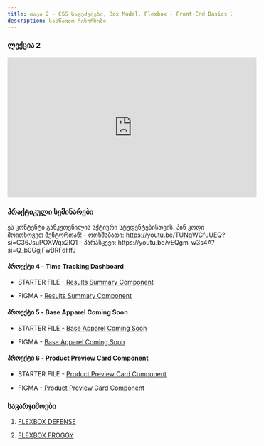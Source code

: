 ```yaml
---
title: თავი 2 - CSS საფუძვლები, Box Model, Flexbox - Front-End Basics 2024W
description: სასწავლო რესურსები
---
```


### ლექცია 2

<iframe
  width="560"
  height="315"
  src="https://www.youtube.com/embed/X4TGvajiT6c?si=FOOsPFuXVBlynuTD"
  title="YouTube video player"
  frameborder="0"
  allow="accelerometer; autoplay; clipboard-write; encrypted-media; gyroscope; picture-in-picture; web-share"
  allowFullScreen
></iframe>

### პრაქტიკული სემინარები

<Card>
  <PinCodeProtectedContent>
    <Locked>
      ეს კონტენტი განკუთვნილია აქტიური სტუდენტებისთვის. პინ კოდი მოითხოვეთ
      მენტორთან!
    </Locked>
    <Unlocked>
      - ოთხშაბათი: https://youtu.be/TUNqWCfuUEQ?si=C36JsuPOXWqx2lQ1
      - პარასკევი: https://youtu.be/vEQgm_w3s4A?si=Q_b0GgjFwBRFdHfJ
    </Unlocked>
  </PinCodeProtectedContent>
</Card>


#### პროექტი 4 - Time Tracking Dashboard

- STARTER FILE - [Results Summary Component](https://drive.google.com/file/d/15AqODpAU69b8tVcMxudjIc6hoUeRsE8V/view?usp=sharing)

- FIGMA - [Results Summary Component](https://www.figma.com/file/csKwsbfe5ABdQCBP2Lx2qX/results-summary-component?type=design&node-id=14-2&mode=design&t=VdnIya9Du6qihpfW-0)

#### პროექტი 5 - Base Apparel Coming Soon

- STARTER FILE - [Base Apparel Coming Soon](https://drive.google.com/file/d/1nb4TyVLFlvQgrh3ZvjgTGBDegrIs8Q2q/view?usp=sharing)

- FIGMA - [Base Apparel Coming Soon](https://www.figma.com/file/yoBNLBjf8blPsogpgoS9iz/base-apparel-coming-soon-page?type=design&node-id=0-1&mode=design&t=x9bN0iWMWQx2OW3i-0)

#### პროექტი 6 - Product Preview Card Component

- STARTER FILE - [Product Preview Card Component](https://drive.google.com/file/d/1Y1N41ddL6diSlSoOpeMNQkvHofhjbXSd/view?usp=sharing)

- FIGMA - [Product Preview Card Component](https://www.figma.com/file/qjd6RRwALgc3P2HdBChdm3/product-preview-card-component?type=design&mode=design&t=VdnIya9Du6qihpfW-0)

### სავარჯიშოები

1. [FLEXBOX DEFENSE](http://www.flexboxdefense.com/)

2. [FLEXBOX FROGGY](https://flexboxfroggy.com/)